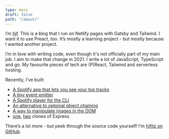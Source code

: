 ```yaml
---
type: main
draft: false
path: "/about/"
---
```


I’m [hjf](https://www.linkedin.com/in/hjfitz/). This is a blog that I run on Netlify pages with Gatsby and Tailwind. I want it to use Preact, too. It’s mostly a learning project - but mostly because I wanted another project.

I’m in love with writing code, even though it's not officially part of my main job. I aim to make that change in 2021. I write a lot of JavaScript, TypeScript and go. My favourite pieces of tech are (P)React, Taliwind and serverless hosting.

Recently, I’ve built:

- [A Spotify app that lets you see your top tracks](spotify.hjf.io)
- [A tiny event emitter](https://github.com/hjfitz/mitr)
- [A Spotify player for the CLI](https://github.com/hjfitz/spoticli)
- [An alternative to optoinal object chaining](https://github.com/hjfitz/hitcher)
- [A way to manipulate images in the DOM](https://github.com/hjfitz/js-images)
- [one](https://github.com/hjfitz/relay.ts), [two](https://github.com/hjfitz/mtws) clones of Express

There’s a lot more - but peek through the source code yourself! I’m [hjfitz on GitHub](https://github.com/hjfitz?tab=repositories).

